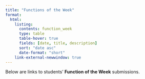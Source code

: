 ```yaml
---
title: "Functions of the Week"
format: 
  html:
    listing: 
      contents: function_week
      type: table
      table-hover: true
      fields: [date, title, description]
      sort: "date asc"
      date-format: "short"
    link-external-newwindow: true
---
```


Below are links to students' __Function of the Week__ submissions.

